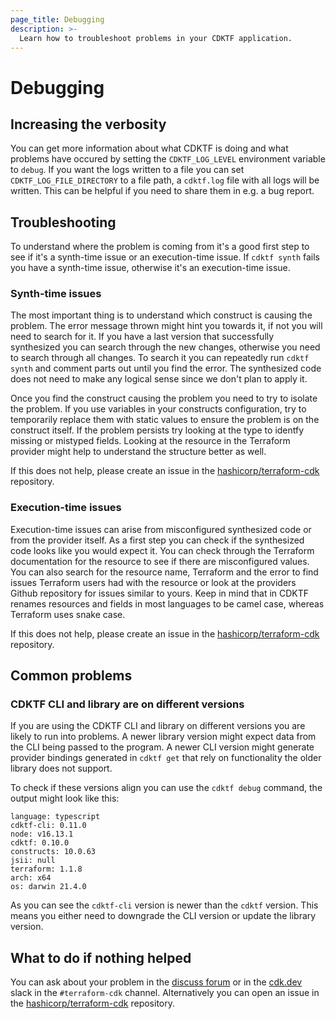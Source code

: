 ```yaml
---
page_title: Debugging
description: >-
  Learn how to troubleshoot problems in your CDKTF application.
---
```


# Debugging

## Increasing the verbosity

You can get more information about what CDKTF is doing and what problems have occured by setting the `CDKTF_LOG_LEVEL` environment variable to `debug`. If you want the logs written to a file you can set `CDKTF_LOG_FILE_DIRECTORY` to a file path, a `cdktf.log` file with all logs will be written. This can be helpful if you need to share them in e.g. a bug report.

## Troubleshooting

To understand where the problem is coming from it's a good first step to see if it's a synth-time issue or an execution-time issue.
If `cdktf synth` fails you have a synth-time issue, otherwise it's an execution-time issue.

### Synth-time issues

The most important thing is to understand which construct is causing the problem. The error message thrown might hint you towards it, if not you will need to search for it. If you have a last version that successfully synthesized you can search through the new changes, otherwise you need to search through all changes. To search it you can repeatedly run `cdktf synth` and comment parts out until you find the error. The synthesized code does not need to make any logical sense since we don't plan to apply it.

Once you find the construct causing the problem you need to try to isolate the problem. If you use variables in your constructs configuration, try to temporarily replace them with static values to ensure the problem is on the construct itself. If the problem persists try looking at the type to identfy missing or mistyped fields. Looking at the resource in the Terraform provider might help to understand the structure better as well.

If this does not help, please create an issue in the [hashicorp/terraform-cdk](https://github.com/hashicorp/terraform-cdk/issues/new?assignees=&labels=bug%2C+new&template=bug-report.md&title=) repository.

### Execution-time issues

Execution-time issues can arise from misconfigured synthesized code or from the provider itself.
As a first step you can check if the synthesized code looks like you would expect it. You can check through the Terraform documentation for the resource to see if there are misconfigured values. You can also search for the resource name, Terraform and the error to find issues Terraform users had with the resource or look at the providers Github repository for issues similar to yours. Keep in mind that in CDKTF renames resources and fields in most languages to be camel case, whereas Terraform uses snake case.

If this does not help, please create an issue in the [hashicorp/terraform-cdk](https://github.com/hashicorp/terraform-cdk/issues/new?assignees=&labels=bug%2C+new&template=bug-report.md&title=) repository.

## Common problems

### CDKTF CLI and library are on different versions

If you are using the CDKTF CLI and library on different versions you are likely to run into problems.
A newer library version might expect data from the CLI being passed to the program.
A newer CLI version might generate provider bindings generated in `cdktf get` that rely on functionality the older library does not support.

To check if these versions align you can use the `cdktf debug` command, the output might look like this:

```
language: typescript
cdktf-cli: 0.11.0
node: v16.13.1
cdktf: 0.10.0
constructs: 10.0.63
jsii: null
terraform: 1.1.8
arch: x64
os: darwin 21.4.0
```

As you can see the `cdktf-cli` version is newer than the `cdktf` version. This means you either need to downgrade the CLI version or update the library version.

## What to do if nothing helped

You can ask about your problem in the [discuss forum](https://discuss.hashicorp.com/) or in the [cdk.dev](https://cdk.dev/) slack in the `#terraform-cdk` channel. Alternatively you can open an issue in the [hashicorp/terraform-cdk](https://github.com/hashicorp/terraform-cdk/issues/new?assignees=&labels=bug%2C+new&template=bug-report.md&title=) repository.
